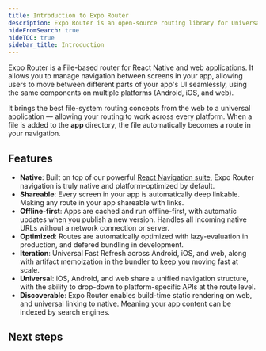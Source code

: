 ```yaml
---
title: Introduction to Expo Router
description: Expo Router is an open-source routing library for Universal React Native applications built with Expo.
hideFromSearch: true
hideTOC: true
sidebar_title: Introduction
---
```



Expo Router is a File-based router for React Native and web applications. It allows you to manage navigation between screens in your app, allowing users to move between different parts of your app's UI seamlessly, using the same components on multiple platforms (Android, iOS, and web).

It brings the best file-system routing concepts from the web to a universal application &mdash; allowing your routing to work across every platform. When a file is added to the **app** directory, the file automatically becomes a route in your navigation.

## Features

- **Native**: Built on top of our powerful [React Navigation suite](https://reactnavigation.org/), Expo Router navigation is truly native and platform-optimized by default.
- **Shareable**: Every screen in your app is automatically deep linkable. Making any route in your app shareable with links.
- **Offline-first**: Apps are cached and run offline-first, with automatic updates when you publish a new version. Handles all incoming native URLs without a network connection or server.
- **Optimized**: Routes are automatically optimized with lazy-evaluation in production, and defered bundling in development.
- **Iteration**: Universal Fast Refresh across Android, iOS, and web, along with artifact memoization in the bundler to keep you moving fast at scale.
- **Universal**: iOS, Android, and web share a unified navigation structure, with the ability to drop-down to platform-specific APIs at the route level.
- **Discoverable**: Expo Router enables build-time static rendering on web, and universal linking to native. Meaning your app content can be indexed by search engines.

## Next steps

<BoxLink
  title="Quick start"
  Icon={Rocket02Icon}
  description="Learn how to quickly get started using Expo Router."
  href="/routing/installation/#quick-start"
/>
<BoxLink
  title="Manual installation"
  Icon={BookOpen02Icon}
  description="Detailed instructions on how to get started and add Expo Router to your existing app."
  href="/routing/installation/#manual-installation"
/>
<BoxLink
  title="Example app"
  Icon={GithubIcon}
  description="See the source code for the example app on GitHub."
  href="https://github.com/expo/expo/tree/main/templates/expo-template-tabs"
/>
